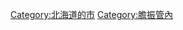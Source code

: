 {{Commonscat|Tomakomai, Hokkaido}}
{{Catmore}}

{{DEFAULTSORT:Tomakomai-shi}}
[[Category:北海道的市|Category:北海道的市]]
[[Category:膽振管內|Category:膽振管內]]